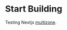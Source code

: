 
# Start Building

<div className="mt-8 grid grid-cols-1 gap-4 lg:grid-cols-2">
  <CustomCard
    href="/learn"
    title="Quick Start"
    description="Start here"
  ></CustomCard>
  <CustomCard
    href="/course"
    title="Course"
    description="Lots of words"
  ></CustomCard>
  <CustomCard
    href="/cookbook"
    title="Cookbook"
    description="Quick recipes"
  ></CustomCard>
  <CustomCard
    href="/guides"
    title="Guides"
    description="More stuff"
  ></CustomCard>
</div>

Testing Nextjs
[multizone](https://nextjs.org/docs/pages/building-your-application/deploying/multi-zones).
